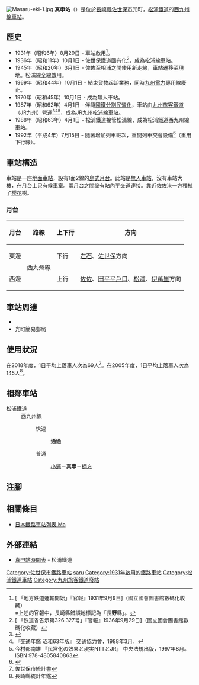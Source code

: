 {{NoteTA|G1=Transport
|T=zh-hans:真申站;zh-hk:真申站;zh-tw:真申車站;
|1=zh-hans:真申站;zh-hk:真申站;zh-tw:真申車站;
}}
{{Infobox station
|公司色 = orange
|站名 = 真申
|圖片 =Mr masaru station.jpg
|圖片說明 = 月台（2008年4月）
|日文原名 = 真申
|平假名 = まさる
|羅馬拼音 = Masaru
|副站名 = 
|電報略號 = マサ
|所在地 = {{JPN}}[[長崎縣|長崎縣]][[佐世保市|佐世保市]]光町
|座標 = {{coord|33|12|24.15|N|129|39|4.58|E|type:railwaystation_region:JP-24|display=inline,title}}
|車站構造 = [[地面車站|地面車站]]
|月台配置 = 1面2線
|啟用年月日 = 1931年（昭和6年）8月29日
|廢站年月日 = 
|乘客人數 = 
|上下車人次 = 69
|統計年度 = 2018
|轉車 = 
|全寬備註 = 
|adjacent = {{Adjacent stations|system=松浦鐵道|line=西九州線|left=小浦|right=棚方|note-left=1.9km|note-mid=距離[[有田站|有田]]77.7km|note-right=0.6km}}
}}
[[File:Masaru-eki-1.jpg|thumb]]
'''真申站'''（{{jpn|j=真申駅|hg=まさるえき|rm=Masaru eki|f=y}}）是位於[[長崎縣|長崎縣]][[佐世保市|佐世保市]]光町，[[松浦鐵道|松浦鐵道]]的[[西九州線|西九州線]][[鐵路車站|車站]]。

== 歷史 ==
* 1931年（昭和6年）8月29日 - {{Translink|ja|佐世保鉄道|佐世保鐵道}}車站啟用<ref>[{{NDLDC|2957878/7}} 「地方鉄道運輸開始」『官報』1931年9月9日]（國立國會圖書館數碼化收藏）<br/>※上述的官報中，長崎縣錯誤地標記為「長'''野'''縣」。</ref>。
* 1936年（昭和11年）10月1日 - 佐世保鐵道國有化<ref>[{{NDLDC|2959406/5}} 「鉄道省告示第326.327号」『官報』1936年9月29日]（國立國會圖書館數碼化收藏）</ref>，成為松浦線車站。
* 1945年（昭和20年）3月1日 - 佐佐至相浦之間使用新走線，車站遷移至現地。松浦線全線啟用。
* 1969年（昭和44年）10月1日 - 結束貨物起卸業務，同時[[九州電力|九州電力]]專用線廢止。
* 1970年（昭和45年）10月1日 - 成為無人車站。
* 1987年（昭和62年）4月1日 - 伴隨[[國鐵分割民營化|國鐵分割民營化]]，車站由[[九州旅客鐵道|九州旅客鐵道]]（JR九州）營運<ref>{{Cite book |  editor=九州鉄道百年祭実行委員会・百年史編纂部会 | title=九州の鉄道100年記念誌 鉄輪の轟き | edition=初版 | year=1988 | publisher=九州旅客鉄道 | language=ja |page=181 }}</ref><ref name="trafic-yearbook-1988">『交通年鑑 昭和63年版』 交通協力會，1988年3月。</ref><ref name="privatization-ntt-jr-1997-8">今村都南雄 『民営化の效果と現実NTTとJR』 中央法規出版，1997年8月。ISBN 978-4805840863</ref>，成為JR九州松浦線車站。
* 1988年（昭和63年）4月1日 - 松浦鐵道接管松浦線，成為松浦鐵道西九州線車站。
* 1992年（平成4年）7月15日 - 隨著增加列車班次，重開列車交會設備<ref>{{Cite news |title=松浦鉄道も |newspaper={{Translink|ja|交通新聞}} |publisher=交通新聞社 |date=1992-03-09 |page=1 }}</ref>（重用下行線）。

== 車站構造 ==
車站是一座[[地面車站|地面車站]]，設有1面2線的[[島式月台|島式月台]]。此站是[[無人車站|無人車站]]，沒有車站大樓，在月台上只有候車室。兩月台之間設有站內平交道連接。靠近佐佐港一方種植了[[櫻花|櫻花]]樹。

=== 月台 ===
{| rules="rows" class="wikitable"
!月台!!路線!!上下行!!方向
|-
! 東邊
| rowspan="2"|{{Color|orange|■}}西九州線
| 下行
| [[左石站|左石]]、[[佐世保站|佐世保]]方向
|-
! 西邊
| 上行
| [[佐佐站|佐佐]]、[[田平平戶口站|田平平戶口]]、[[松浦站|松浦]]、[[伊萬里站|伊萬里]]方向
|}

== 車站周邊 ==
*{{Translink|ja|長崎県道139号佐世保鹿町線|長崎縣道139號佐世保鹿町線}}
* 光町簡易郵局
== 使用狀況==
在2018年度，1日平均上落車人次為69人<ref>佐世保市統計書</ref>。在2005年度，1日平均上落車人次為145人<ref>長崎縣統計年鑑</ref>。

== 相鄰車站 ==
; 松浦鐵道
: 西九州線
::快速
::: '''通過'''
::普通
::: [[小浦站_(長崎縣)|小浦]]－'''真申'''－[[棚方站|棚方]]
== 注腳 ==
{{Reflist}}
== 相關條目 ==
* [[日本鐵路車站列表_Ma|日本鐵路車站列表 Ma]]
== 外部連結 ==
* [http://matutetu.com/publics/index/99/ 真申站時間表] {{Wayback|url=http://matutetu.com/publics/index/99/ |date=20160304105324 }}{{ja icon}} - 松浦鐵道
{{西九州線}}
{{DEFAULTSORT:Masaru}}
[[Category:佐世保市鐵路車站|Category:佐世保市鐵路車站]]
[[Category:日本鐵路車站_Ma|saru]]
[[Category:1931年啟用的鐵路車站|Category:1931年啟用的鐵路車站]]
[[Category:松浦鐵道車站|Category:松浦鐵道車站]]
[[Category:九州旅客鐵道廢站|Category:九州旅客鐵道廢站]]